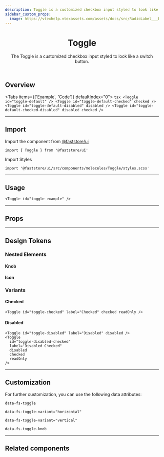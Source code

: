 ```yaml
---
description: Toggle is a customized checkbox input styled to look like a switch button.
sidebar_custom_props:
  image: https://vtexhelp.vtexassets.com/assets/docs/src/RadioLabel___b3fc3b7a139796e4921349df5aaa270c.png
---
```



<header>

# Toggle

The Toggle is a customized checkbox input styled to look like a switch button.

</header>

## Overview

<Tabs items={['Example', 'Code']} defaultIndex="0">
  <Tab>
    <OverviewSection>
      <Toggle id="toggle-default" />
      <Toggle id="toggle-default-checked" checked readOnly />
      <Toggle id="toggle-default-disabled" disabled />
      <Toggle id="toggle-default-checked-disabled" disabled checked readOnly />
    </OverviewSection>
  </Tab>
  <Tab>
    ```tsx
    <Toggle id="toggle-default" />
    <Toggle id="toggle-default-checked" checked />
    <Toggle id="toggle-default-disabled" disabled />
    <Toggle id="toggle-default-checked-disabled" disabled checked />
    ```
  </Tab>
</Tabs>

---

## Import

Import the component from <a href="https://www.faststore.dev/reference/ui/get-started-faststore-ui">@faststore/ui</a>

```tsx
import { Toggle } from '@faststore/ui'
```

Import Styles

```tsx
import '@faststore/ui/src/components/molecules/Toggle/styles.scss'
```

---

## Usage

<OverviewSection>
  <Toggle id="toggle-example" />
</OverviewSection>

```tsx
<Toggle id="toggle-example" />
```

---

## Props

<PropsSection name="Toggle" />

---

## Design Tokens

<TokenTable>
  <TokenRow
    token="--fs-toggle-height"
    value="calc(var(--fs-control-min-height) / 1.75)"
  />
  <TokenDivider />
  <TokenRow
    token="--fs-toggle-bkg-color"
    value="var(--fs-control-bkg)"
    isColor
  />
  <TokenRow
    token="--fs-toggle-bkg-color-hover"
    value="var(--fs-color-primary-bkg-light)"
    isColor
  />
  <TokenDivider />
  <TokenRow token="--fs-toggle-shadow" value="var(--fs-shadow)" />
  <TokenRow token="--fs-toggle-shadow-hover" value="var(--fs-shadow)" />
  <TokenDivider />
  <TokenRow
    token="--fs-toggle-border-color"
    value="var(--fs-border-color)"
    isColor
  />
  <TokenRow
    token="--fs-toggle-border-color-hover"
    value="var(--fs-border-color-hover)"
    isColor
  />
  <TokenRow token="--fs-toggle-border-radius" value="var(--fs-border-radius)" />
  <TokenRow token="--fs-toggle-border-width" value="var(--fs-border-width)" />
  <TokenDivider />
  <TokenRow
    token="--fs-toggle-transition-timing"
    value="var(--fs-transition-timing)"
  />
  <TokenRow
    token="--fs-toggle-transition-property"
    value="var(--fs-transition-property)"
  />
  <TokenRow
    token="--fs-toggle-transition-function"
    value="var(--fs-transition-function)"
  />
</TokenTable>

### Nested Elements

#### Knob

<TokenTable>
  <TokenRow token="--fs-toggle-knob-shadow" value="var(--fs-shadow)" />
  <TokenRow
    token="--fs-toggle-knob-bkg-color"
    value="var(--fs-color-primary-bkg)"
    isColor
  />
  <TokenRow
    token="--fs-toggle-knob-bkg-color-hover"
    value="var(--fs-toggle-border-color-hover)"
    globalValue="var(--fs-border-color-hover)"
    isColor
  />
  <TokenRow
    token="--fs-toggle-knob-border-radius"
    value="var(--fs-border-radius-small)"
  />
  <TokenRow
    token="--fs-toggle-knob-border-color"
    value="var(--fs-toggle-knob-bkg-color)"
    globalValue="var(--fs-color-primary-bkg)"
    isColor
  />
  <TokenRow
    token="--fs-toggle-knob-border-color-hover"
    value="var(--fs-toggle-knob-bkg-color-hover)"
    globalValue="var(--fs-border-color-hover)"
    isColor
  />
  <TokenRow
    token="--fs-toggle-knob-border-width"
    value="var(--fs-border-width-thick)"
  />
  <TokenDivider />
  <TokenRow
    token="--fs-toggle-knob-checked-bkg-color"
    value="var(--fs-control-bkg)"
    isColor
  />
  <TokenRow
    token="--fs-toggle-knob-checked-border-color"
    value="var(--fs-toggle-knob-checked-bkg-color)"
    globalValue="var(--fs-control-bkg)"
    isColor
  />
  <TokenDivider />
  <TokenRow
    token="--fs-toggle-knob-disabled-bkg-color"
    value="var(--fs-color-neutral-5)"
    isColor
  />
  <TokenRow
    token="--fs-toggle-knob-disabled-border-color"
    value="var(--fs-toggle-knob-disabled-bkg-color)"
    globalValue="var(--fs-color-neutral-5)"
    isColor
  />
</TokenTable>

#### Icon

<TokenTable>
  <TokenRow token="--fs-toggle-knob-icon-color" value="transparent" />
  <TokenDivider />
  <TokenRow
    token="--fs-toggle-knob-icon-checked-color"
    value="var(--fs-toggle-checked-bkg-color)"
    globalValue="var(--fs-color-primary-bkg-active)"
    isColor
  />
  <TokenRow
    token="--fs-toggle-knob-icon-checked-color-hover"
    value="var(--fs-toggle-checked-bkg-color-hover)"
    globalValue="var(--fs-color-primary-bkg-hover)"
    isColor
  />
  <TokenDivider />
  <TokenRow
    token="--fs-toggle-knob-icon-disabled-color"
    value="var(--fs-toggle-disabled-bkg-color)"
    globalValue="var(--fs-color-disabled-bkg)"
    isColor
  />
</TokenTable>

### Variants

#### Checked

<OverviewSection>
  <Toggle id="toggle-checked" label="Checked" checked readOnly />
</OverviewSection>

```tsx
<Toggle id="toggle-checked" label="Checked" checked readOnly />
```

<TokenTable>
  <TokenRow
    token="--fs-toggle-checked-bkg-color"
    value="var(--fs-color-primary-bkg-active)"
    isColor
  />
  <TokenRow
    token="--fs-toggle-checked-bkg-color-hover"
    value="var(--fs-color-primary-bkg-hover)"
    isColor
  />
  <TokenRow
    token="---fs-toggle-checked-border-color"
    value="var(--fs-toggle-checked-bkg-color)"
    globalValue="var(--fs-color-primary-bkg-active)"
    isColor
  />
  <TokenRow
    token="--fs-toggle-knob-icon-disabled-color"
    value="var(--fs-toggle-checked-bkg-color-hover)"
    globalValue="var(--fs-color-primary-bkg-hover)"
    isColor
  />
</TokenTable>

#### Disabled

<OverviewSection>
  <Toggle id="toggle-disabled" label="Disabled" disabled />
  <Toggle
    id="toggle-disabled-checked"
    label="Disabled Checked"
    disabled
    checked
    readOnly
  />
</OverviewSection>

```tsx
<Toggle id="toggle-disabled" label="Disabled" disabled />
<Toggle
  id="toggle-disabled-checked"
  label="Disabled Checked"
  disabled
  checked
  readOnly
/>
```

<TokenTable>
  <TokenRow
    token="--fs-toggle-disabled-bkg-color"
    value="var(--fs-color-disabled-bkg)"
    isColor
  />
  <TokenRow
    token="---fs-toggle-disabled-border-color"
    value="var(--fs-border-color-disabled)"
    isColor
  />
</TokenTable>

---

## Customization

For further customization, you can use the following data attributes:

`data-fs-toggle`

`data-fs-toggle-variant="horizontal"`

`data-fs-toggle-variant="vertical"`

`data-fs-toggle-knob`

---

## Related components

<SectionList>
  <SectionItem
    title="ToggleField"
    description="
ToggleField wraps a Toggle input and its corresponding Label."
    actionPath="/components/molecules/toggle-field"
  >
    <ToggleField label="ToggleField" id="toggle-field" />
  </SectionItem>
</SectionList>
